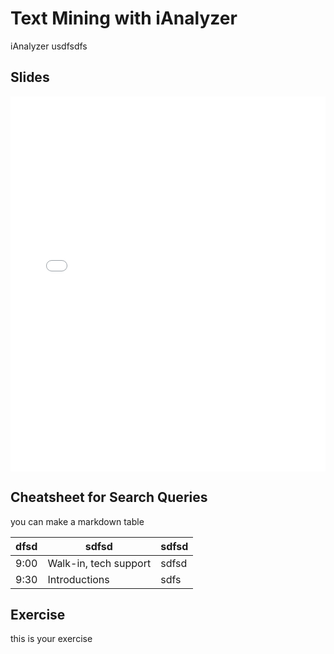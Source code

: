 # Text Mining with iAnalyzer

iAnalyzer usdfsdfs

## Slides

<embed src="path/to/slides.pdf" type="application/pdf" width="100%" height="600px" />

## Cheatsheet for Search Queries

you can make a markdown table

| dfsd | sdfsd | sdfsd
| --- | --- | --- |
| 9:00 | Walk-in, tech support | sdfsd |
| 9:30 | Introductions | sdfs |

## Exercise

this is your exercise
 

